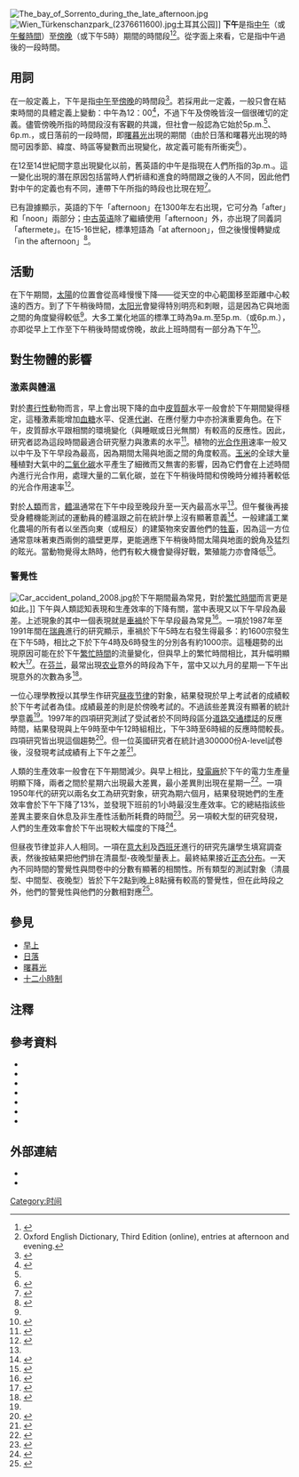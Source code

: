 [[File:The_bay_of_Sorrento_during_the_late_afternoon.jpg|thumb]]
[[File:Wien_Türkenschanzpark_(2376611600).jpg|thumb]]土耳其公园]]
'''下午'''是指[[中午|中午]]（或[[午餐|午餐時間]]）至[[傍晚|傍晚]]（或下午5時）期間的時間段<ref name="collins">{{cite web|title=Definition of evening in English|url=https://www-collinsdictionary-com.cdn.ampproject.org/v/s/www.collinsdictionary.com/amp/english/evening?amp_js_v=a2&amp_gsa=1&usqp=mq331AQCCAE%3D#referrer=https%3A%2F%2Fwww.google.com&amp_tf=From%20%251%24s&ampshare=https%3A%2F%2Fwww.collinsdictionary.com%2Fdictionary%2Fenglish%2Fevening|website=Collins|publisher=[[Collins_English_Dictionary|Collins]]|accessdate=2019-04-06|archive-date=2021-04-13|archive-url=https://web.archive.org/web/20210413200359/https://www-collinsdictionary-com.cdn.ampproject.org/v/s/www.collinsdictionary.com/amp/english/evening?amp_js_v=a2&amp_gsa=1&usqp=mq331AQCCAE%3D#referrer=https%3A%2F%2Fwww.google.com&amp_tf=From%20%251%24s&ampshare=https%3A%2F%2Fwww.collinsdictionary.com%2Fdictionary%2Fenglish%2Fevening|dead-url=yes}}</ref><ref>Oxford English Dictionary, Third Edition (online), entries at afternoon and evening.</ref>。從字面上來看，它是指中午過後的一段時間。

==用詞 ==
在一般定義上，下午是指[[中午|中午]]至[[傍晚|傍晚]]的時間段<ref name="mw">{{cite web|title=Afternoon|url=http://www.merriam-webster.com/dictionary/afternoon|publisher=Merriam-Webster|accessdate=2014-10-09|archive-date=2018-12-25|archive-url=https://web.archive.org/web/20181225174856/https://www.merriam-webster.com/dictionary/afternoon|dead-url=no}}</ref>。若採用此一定義，一般只會在結束時間的具體定義上變動：中午為12：00<ref>{{cite web|title=Noon|url=http://www.merriam-webster.com/dictionary/noon|publisher=Merriam-Webster|accessdate=2014-10-09|archive-date=2020-11-08|archive-url=https://web.archive.org/web/20201108064651/https://www.merriam-webster.com/dictionary/noon|dead-url=no}}</ref>，不過下午及傍晚皆沒一個很確切的定義。儘管傍晚所指的時間段沒有客觀的共識，但社會一般認為它始於5p.m.<ref name="collins"/>、6p.m.，或日落前的一段時間，即[[曙暮光|曙暮光]]出現的期間（由於日落和曙暮光出現的時間可因季節、緯度、時區等變數而出現變化，故定義可能有所衝突<ref>{{Cite web |url=https://www.timeanddate.com/sun/uk/london |title=存档副本 |accessdate=2019-11-15 |archive-date=2020-11-08 |archive-url=https://web.archive.org/web/20201108113712/https://www.timeanddate.com/sun/uk/london |dead-url=no }}</ref>）。

在12至14世紀間字意出現變化以前，舊英語的中午是指現在人們所指的3p.m.。這一變化出現的潛在原因包括當時人們祈禱和進食的時間跟之後的人不同，因此他們對中午的定義也有不同，連帶下午所指的時段也比現在短<ref>{{cite web|url=http://www.etymonline.com/index.php?term=noon|work=[[Online_Etymology_Dictionary|Online Etymology Dictionary]]|date=2001|title=noon (n.)|accessdate=2014-10-10|archive-date=2017-07-02|archive-url=https://web.archive.org/web/20170702114359/http://www.etymonline.com/index.php?term=noon|dead-url=no}}</ref>。

已有證據顯示，英語的下午「afternoon」在1300年左右出現，它可分為「after」和「noon」兩部分；[[中古英语|中古英语]]除了繼續使用「afternoon」外，亦出現了同義詞「aftermete」。在15-16世紀，標準短語為「at afternoon」，但之後慢慢轉變成「in the afternoon」<ref>{{cite web|url=http://www.etymonline.com/index.php?term=afternoon|work=Online Etymology Dictionary|date=2001|title=afternoon (n.)|accessdate=2014-10-10|archive-date=2016-06-11|archive-url=https://web.archive.org/web/20160611172044/http://www.etymonline.com/index.php?term=afternoon|dead-url=no}}</ref>。

== 活動 ==
在下午期間，[[太陽|太陽]]的位置會從高峰慢慢下降——從天空的中心範圍移至距離中心較遠的西方。到了下午稍後時間，[[太阳光|太阳光]]會變得特別明亮和刺眼，這是因為它與地面之間的角度變得較低<ref name="Aggarwal 172" />。大多工業化地區的標準工時為9a.m.至5p.m.（或6p.m.），亦即從早上工作至下午稍後時間或傍晚，故此上班時間有一部分為下午<ref>{{cite web|title=Nine-to-fiver|url=http://www.merriam-webster.com/dictionary/nine-to-fiver|publisher=Merriam-Webster|accessdate=2014-10-09|archive-date=2020-11-08|archive-url=https://web.archive.org/web/20201108025958/https://www.merriam-webster.com/dictionary/nine-to-fiver|dead-url=no}}</ref>。

== 對生物體的影響 ==
=== 激素與體溫===
對於[[晝行性|晝行性]]動物而言，早上會出現下降的血中[[皮質醇|皮質醇]]水平一般會於下午期間變得穩定，這種激素能增加[[血糖|血糖]]水平、促進[[代谢|代谢]]、在應付壓力中亦扮演重要角色。在下午，皮質醇水平跟相關的環境變化（與睡眠或日光無關）有較高的反應性。因此，研究者認為這段時間最適合研究壓力與激素的水平<ref>{{Harvnb|Blaskovich|2011|p=74}}</ref>。植物的[[光合作用|光合作用]]速率一般又以中午及下午早段為最高，因為期間太陽與地面之間的角度較高。[[玉米|玉米]]的全球大量種植對大氣中的[[二氧化碳|二氧化碳]]水平產生了細微而又無害的影響，因為它們會在上述時間內進行光合作用，處理大量的二氧化碳，並在下午稍後時間和傍晚時分維持著較低的光合作用速率<ref>{{Harvnb|Sinclair|Weiss|2010|p=118}}</ref>。

對於[[人類|人類]]而言，[[體溫調節|體溫]]通常在下午中段至晚段升至一天內最高水平<ref name="Refinetti 556" />。但午餐後再接受身體機能測試的運動員的體溫跟之前在統計學上沒有顯著意義<ref name="Refinetti 556">{{Harvnb|Refinetti|2006|p=556}}</ref>。一般建議工業化農場的所有者以坐西向東（或相反）的建築物來安置他們的[[牲畜|牲畜]]，因為這一方位通常意味著東西兩側的牆壁更厚，更能適應下午稍後時間太陽與地面的銳角及猛烈的眩光。當動物覺得太熱時，他們有較大機會變得好戰，繁殖能力亦會降低<ref name="Aggarwal 172">{{Harvnb|Aggarwal|Upadhyay|2013|p=172}}</ref>。

=== 警覺性 ===
[[File:Car_accident_poland_2008.jpg|thumb]]於下午期間最為常見，對於[[繁忙時間|繁忙時間]]而言更是如此。]]
下午與人類認知表現和生產效率的下降有關，當中表現又以下午早段為最差。上述現象的其中一個表現就是[[車禍|車禍]]於下午早段最為常見<ref>{{Harvnb|McCabe|2004|p=588}}</ref>。一項於1987年至1991年間在[[瑞典|瑞典]]進行的研究顯示，車禍於下午5時左右發生得最多：約1600宗發生在下午5時，相比之下於下午4時及6時發生的分別各有約1000宗。這種趨勢的出現原因可能在於下午[[繁忙時間|繁忙時間]]的流量變化，但與早上的繁忙時間相比，其升幅明顯較大<ref>{{Harvnb|Refinetti|2006|p=559}}</ref>。在[[芬兰|芬兰]]，最常出現[[农业|农业]]意外的時段為下午，當中又以九月的星期一下午出現意外的次數為多<ref>{{Harvnb|McCabe|2004|p=471}}</ref>。

一位心理學教授以其學生作研究[[昼夜节律|昼夜节律]]的對象，結果發現於早上考試者的成績較於下午考試者為佳。成績最差的則是於傍晚考試的。不過該些差異沒有顯著的統計學意義<ref name="Refinetti 556" />。1997年的四項研究測試了受試者於不同時段區分[[道路交通標誌|道路交通標誌]]的反應時間，結果發現與上午9時至中午12時組相比，下午3時至6時組的反應時間較長。四項研究皆出現這個趨勢<ref>{{Harvnb|McCabe|2004|p=590}}</ref>。但一位英國研究者在統計過300000份A-level試卷後，沒發現考試成績有上下午之差<ref>{{cite journal|last1=Quartel|first1=Lara|title=The effect of the circadian rhythm of body temperature on A-level exam performance|journal=Undergraduate Journal of Psychology|date=2014|volume=27|issue=1|url=https://journals.uncc.edu/ujop/article/view/283/300|access-date=2019-11-15|archive-date=2018-08-05|archive-url=https://web.archive.org/web/20180805142814/https://journals.uncc.edu/ujop/article/view/283/300|dead-url=no}}</ref>。

人類的生產效率一般會在下午期間減少。與早上相比，[[發電廠|發電廠]]於下午的電力生產量明顯下降，兩者之間於星期六出現最大差異，最小差異則出現在星期一<ref>{{Harvnb|Ray|1960|p=11}}</ref>。一項1950年代的研究以兩名女工為研究對象，研究為期六個月，結果發現她們的生產效率會於下午下降了13%，並發現下班前的1小時最沒生產效率。它的總結指該些差異主要來自休息及非生產性活動所耗費的時間<ref>{{Harvnb|Ray|1960|p=12}}</ref>。另一項較大型的研究發現，人們的生產效率會於下午出現較大幅度的下降<ref>{{Harvnb|Ray|1960|p=18}}</ref>。

但昼夜节律並非人人相同。一項在[[意大利|意大利]]及[[西班牙|西班牙]]進行的研究先讓學生填寫調查表，然後按結果把他們排在清晨型-夜晚型量表上。最終結果接近[[正态分布|正态分布]]。一天內不同時間的警覺性與問卷中的分數有顯著的相關性。所有類型的測試對象（清晨型、中間型、夜晚型）皆於下午2點到晚上8點擁有較高的警覺性，但在此時段之外，他們的警覺性與他們的分數相對應<ref>{{Harvnb|Refinetti|2006|p=561}}</ref>。

== 參見==
* [[早上|早上]]
* [[日落|日落]]
* [[曙暮光|曙暮光]]
* [[十二小時制|十二小時制]]

== 注釋 ==
{{reflist|30em}}

==參考資料==
* {{cite book|ref=harv|last=Aggarwal|first=Anjali|last2=Upadhyay|first2=Ramesh|title=Heat Stress and Animal Productivity|publisher=Springer Publishing|isbn=978-8-132-20879-2|date=2013}}
* {{cite book|ref=harv|last=Blaskovich|first=Jim|title=Social Psychophysiology for Social and Personality Psychology|date=2011|isbn=978-0-85702-405-3}}
* {{cite book|ref=harv|last=Ekirch|first=A. Roger|title=At Day's Close: Night in Times Past|isbn=978-0-393-32901-8|publisher=W. W. Norton & Company|date=2006|url=https://archive.org/details/atdaysclose00arog_0}}
* {{cite book|ref=harv|last=McCabe|first=Paul T.|title=Contemporary Ergonomics|date=2004|publisher=CRC Press|isbn=0-8493-2342-8}}
* {{cite book|ref=harv|last=Ray|first=James T.|title=Human Performance as a Function of the Work–Rest Cycle|publisher=[[National_Academy_of_Sciences|National Academy of Sciences]]|date=1960}}
* {{cite book|ref=harv|last=Refinetti|first=Roberto|title=Circadian Physiology|date=2006|edition=2nd|publisher=Taylor & Francis Group|isbn=978-0-8493-2233-4}}
* {{cite book|ref=harv|last=Sinclair|first=Thomas M.|last2=Weiss|first2=Albert|date=2010|title=Principles of Ecology in Plant Production|publisher=University of Nebraska, Lincoln/University of Florida}}

== 外部連結 ==
* {{commonscat-inline|Afternoon}}
* {{wiktionary-inline|下午}}


{{一天裡的時間細分}}
{{Authority control}}

[[Category:时间|Category:时间]]